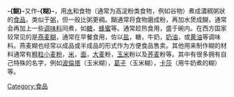 {{expand|time=2011-04-03T10:49:40+00:00}}
{{unreferenced|time=2011-04-03T10:49:40+00:00}}
'''-{餬}-'''又作'''-{糊}-'''，用[[水|水]]和食物（通常为高淀粉类食物，例如谷物）煮成濃稠粥狀的[[食品|食品]]，类似于[[粥|粥]]，但一般比粥更稠。餬通常将食物磨成粉，再加水煲成餬，通常会再加上一些[[调味料|调味料]]同煮，如[[糖|糖]]，[[蜂蜜|蜂蜜]]等。通常趁热食用，盛于碗内。在西方国家较常见的是[[燕麦糊|燕麦糊]]，通常在早餐食用，佐以[[盐|盐]]，糖，牛奶，[[鮮奶油|奶油]]，或[[黄油|黄油]]等调味料。燕麦糊也经常以成品或半成品的形式作为方便食品售卖。其他用来制作糊的材料通常有[[粗粒小麦粉|粗粒小麦粉]]，[[稻|米]]，[[小麥粉|面]]，[[大麦|大麦]]粉，[[玉米|玉米]]粉以及[[荞麦|荞麦]]粉等。其中有很多拥有自己特殊的名字，例如[[波倫塔|波倫塔]]（玉米糊），[[葛子|葛子]]（玉米糊），[[卡莎|卡莎]]（用牛奶煮的糊）等。

{{normdaten}}
[[Category:食品|Category:食品]]